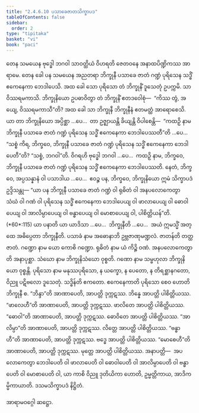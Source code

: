 ```yaml
---
title: "2.4.6.10 ပသာခေဇာတသိက္ခာပဒ"
tableOfContents: false
sidebar:
  order: 2
type: "tipitaka"
basket: "vi"
book: "paci"
---
```



<DynamicBreadcrumb />

<Division number="1062" book="paci">

<Paragraph number="3173" book="paci">
တေန သမယေန ဗုဒ္ဓေါ ဘဂဝါ သာဝတ္ထိယံ ဝိဟရတိ ဇေတဝနေ အနာထပိဏ္ဍိကဿ အာရာမေ. တေန ခေါ ပန သမယေန အညတရာ ဘိက္ခုနီ ပသာခေ ဇာတံ ဂဏ္ဍံ ပုရိသေန သဒ္ဓိံ ဧကေနေကာ ဘေဒါပေသိ. အထ ခေါ သော ပုရိသော တံ ဘိက္ခုနိံ ဒူသေတုံ ဥပက္ကမိ. သာ ဝိဿရမကာသိ. ဘိက္ခုနိယော ဥပဓာဝိတွာ တံ ဘိက္ခုနိံ ဧတဒဝေါစုံ—  “ကိဿ တွံ, အယျေ, ဝိဿရမကာသီ”တိ?
</Paragraph>

<Paragraph number="3174" book="paci">
အထ ခေါ သာ ဘိက္ခုနီ ဘိက္ခုနီနံ ဧတမတ္ထံ အာရောစေသိ. ယာ တာ ဘိက္ခုနိယော အပ္ပိစ္ဆာ …ပေ…  တာ ဥဇ္ဈာယန္တိ ခိယျန္တိ ဝိပါစေန္တိ—  “ကထဉှိ နာမ ဘိက္ခုနီ ပသာခေ ဇာတံ ဂဏ္ဍံ ပုရိသေန သဒ္ဓိံ ဧကေနေကာ ဘေဒါပေဿတီ”တိ …ပေ…  “သစ္စံ ကိရ, ဘိက္ခဝေ, ဘိက္ခုနီ ပသာခေ ဇာတံ ဂဏ္ဍံ ပုရိသေန သဒ္ဓိံ ဧကေနေကာ ဘေဒါပေတီ”တိ? “သစ္စံ, ဘဂဝါ”တိ. ဝိဂရဟိ ဗုဒ္ဓေါ ဘဂဝါ …ပေ…  ကထဉှိ နာမ, ဘိက္ခဝေ, ဘိက္ခုနီ ပသာခေ ဇာတံ ဂဏ္ဍံ ပုရိသေန သဒ္ဓိံ ဧကေနေကာ ဘေဒါပေဿတိ. နေတံ, ဘိက္ခဝေ, အပ္ပသန္နာနံ ဝါ ပသာဒါယ …ပေ…  ဧဝဉ္စ ပန, ဘိက္ခဝေ, ဘိက္ခုနိယော ဣမံ သိက္ခာပဒံ ဥဒ္ဒိသန္တု—
</Paragraph>

</Division>
<Division number="1063" book="paci">

<Paragraph number="3175" book="paci">
<Emphasis>“ယာ ပန ဘိက္ခုနီ ပသာခေ ဇာတံ ဂဏ္ဍံ ဝါ ရုဓိတံ ဝါ အနပလောကေတွာ သံဃံ ဝါ ဂဏံ ဝါ ပုရိသေန သဒ္ဓိံ ဧကေနေကာ ဘေဒါပေယျ ဝါ ဖာလာပေယျ ဝါ ဓောဝါပေယျ ဝါ အာလိမ္ပာပေယျ ဝါ ဗန္ဓာပေယျ ဝါ မောစာပေယျ ဝါ, ပါစိတ္တိယန်”</Emphasis>တိ. (*60*:<Emphasis>115</Emphasis>)
</Paragraph>

</Division>
<Division number="1064" book="paci">

<Paragraph number="3176" book="paci">
<Emphasis>ယာ ပနာ</Emphasis>တိ ယာ ယာဒိသာ …ပေ…  <Emphasis>ဘိက္ခုနီ</Emphasis>တိ …ပေ…  အယံ ဣမသ္မိံ အတ္ထေ အဓိပ္ပေတာ ဘိက္ခုနီတိ.
</Paragraph>

<Paragraph number="3177" book="paci">
<Emphasis>ပသာခံ</Emphasis> နာမ အဓောနာဘိ ဥဗ္ဘဇာဏုမဏ္ဍလံ. <Emphasis>ဇာတန်</Emphasis>တိ တတ္ထ ဇာတံ. <Emphasis>ဂဏ္ဍော</Emphasis> နာမ ယော ကောစိ ဂဏ္ဍော. <Emphasis>ရုဓိတံ</Emphasis> နာမ ယံ ကိဉ္စိ ဝဏံ. <Emphasis>အနပလောကေတွာ</Emphasis>တိ အနာပုစ္ဆာ. <Emphasis>သံဃော</Emphasis> နာမ ဘိက္ခုနိသံဃော ဝုစ္စတိ. <Emphasis>ဂဏော</Emphasis> နာမ သမ္ဗဟုလာ ဘိက္ခုနိယော ဝုစ္စန္တိ. <Emphasis>ပုရိသော</Emphasis> နာမ မနုဿပုရိသော, န ယက္ခော, န ပေတော, န တိရစ္ဆာနဂတော, ဝိညူ ပဋိဗလော ဒူသေတုံ. <Emphasis>သဒ္ဓိန်</Emphasis>တိ ဧကတော. <Emphasis>ဧကေနေကာ</Emphasis>တိ ပုရိသော စေဝ ဟောတိ ဘိက္ခုနီ စ.
</Paragraph>

</Division>
<Division number="1065" book="paci">

<Paragraph number="3178" book="paci">
“ဘိန္ဒာ”တိ အာဏာပေတိ, အာပတ္တိ ဒုက္ကဋဿ. ဘိန္နေ အာပတ္တိ ပါစိတ္တိယဿ. “ဖာလေဟီ”တိ အာဏာပေတိ, အာပတ္တိ ဒုက္ကဋဿ. ဖာလိတေ အာပတ္တိ ပါစိတ္တိယဿ. “ဓောဝါ”တိ အာဏာပေတိ, အာပတ္တိ ဒုက္ကဋဿ. ဓောဝိတေ အာပတ္တိ ပါစိတ္တိယဿ. “အာလိမ္ပာ”တိ အာဏာပေတိ, အာပတ္တိ ဒုက္ကဋဿ. လိတ္တေ အာပတ္တိ ပါစိတ္တိယဿ. “ဗန္ဓာဟီ”တိ အာဏာပေတိ, အာပတ္တိ ဒုက္ကဋဿ. ဗဒ္ဓေ အာပတ္တိ ပါစိတ္တိယဿ. “မောစေဟီ”တိ အာဏာပေတိ, အာပတ္တိ ဒုက္ကဋဿ. မုတ္တေ အာပတ္တိ ပါစိတ္တိယဿ.
</Paragraph>

</Division>
<Division number="1066" book="paci">

<Paragraph number="3179" book="paci">
အနာပတ္တိ—  အပလောကေတွာ ဘေဒါပေတိ ဝါ ဖာလာပေတိ ဝါ ဓောဝါပေတိ ဝါ အာလိမ္ပာပေတိ ဝါ ဗန္ဓာပေတိ ဝါ မောစာပေတိ ဝါ, ယာ ကာစိ ဝိညူ ဒုတိယိကာ ဟောတိ, ဥမ္မတ္တိကာယ, အာဒိကမ္မိကာယာတိ.

</Paragraph>
</Division>

<Paragraph number="3180" type="center" book="paci">
ဒသမသိက္ခာပဒံ နိဋ္ဌိတံ.

  
အာရာမဝဂ္ဂေါ ဆဋ္ဌော.
</Paragraph>